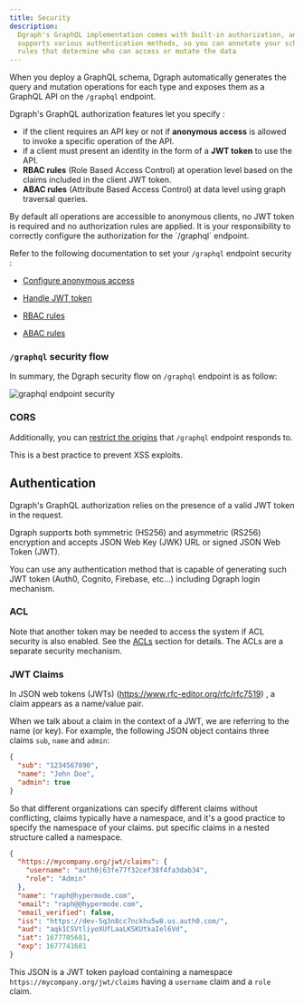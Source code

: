 ```yaml
---
title: Security
description:
  Dgraph's GraphQL implementation comes with built-in authorization, and
  supports various authentication methods, so you can annotate your schema with
  rules that determine who can access or mutate the data
---
```


When you deploy a GraphQL schema, Dgraph automatically generates the query and
mutation operations for each type and exposes them as a GraphQL API on the
`/graphql` endpoint.

Dgraph's GraphQL authorization features let you specify :

- if the client requires an API key or not if **anonymous access** is allowed to
  invoke a specific operation of the API.
- if a client must present an identity in the form of a **JWT token** to use the
  API.
- **RBAC rules** (Role Based Access Control) at operation level based on the
  claims included in the client JWT token.
- **ABAC rules** (Attribute Based Access Control) at data level using graph
  traversal queries.

<Note>
  By default all operations are accessible to anonymous clients, no JWT token is
  required and no authorization rules are applied. It is your responsibility to
  correctly configure the authorization for the `/graphql` endpoint.
</Note>

Refer to the following documentation to set your `/graphql` endpoint security :

- [Configure anonymous access](./anonymous-access)

- [Handle JWT token](./jwt)

- [RBAC rules](./rbac-rules.md)

- [ABAC rules](./graphtraversal-rules.md)

### `/graphql` security flow

In summary, the Dgraph security flow on `/graphql` endpoint is as follow:

![graphql endpoint security](/images/graphql/RBAC.jpeg)

### CORS

Additionally, you can [restrict the origins](./cors.md) that `/graphql` endpoint
responds to.

This is a best practice to prevent XSS exploits.

## Authentication

Dgraph's GraphQL authorization relies on the presence of a valid JWT token in
the request.

Dgraph supports both symmetric (HS256) and asymmetric (RS256) encryption and
accepts JSON Web Key (JWK) URL or signed JSON Web Token (JWT).

You can use any authentication method that is capable of generating such JWT
token (Auth0, Cognito, Firebase, etc...) including Dgraph login mechanism.

### ACL

Note that another token may be needed to access the system if ACL security is
also enabled. See the [ACLs](/dgraph/enterprise/access-control-lists) section
for details. The ACLs are a separate security mechanism.

### JWT Claims

In JSON web tokens (JWTs) (https://www.rfc-editor.org/rfc/rfc7519) , a claim
appears as a name/value pair.

When we talk about a claim in the context of a JWT, we are referring to the name
(or key). For example, the following JSON object contains three claims `sub`,
`name` and `admin`:

```json
{
  "sub": "1234567890",
  "name": "John Doe",
  "admin": true
}
```

So that different organizations can specify different claims without
conflicting, claims typically have a namespace, and it's a good practice to
specify the namespace of your claims. put specific claims in a nested structure
called a namespace.

```json
{
  "https://mycompany.org/jwt/claims": {
    "username": "auth0|63fe77f32cef38f4fa3dab34",
    "role": "Admin"
  },
  "name": "raph@hypermode.com",
  "email": "raph@@hypermode.com",
  "email_verified": false,
  "iss": "https://dev-5q3n8cc7nckhu5w8.us.auth0.com/",
  "aud": "aqk1CSVtliyoXUfLaaLKSKUtkaIel6Vd",
  "iat": 1677705681,
  "exp": 1677741681
}
```

This JSON is a JWT token payload containing a namespace
`https://mycompany.org/jwt/claims` having a `username` claim and a `role` claim.
